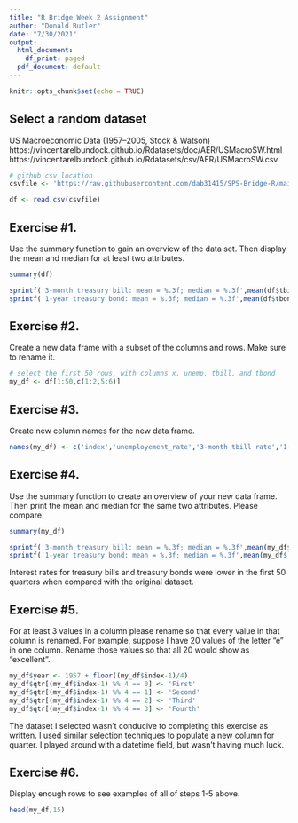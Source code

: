 ```yaml
---
title: "R Bridge Week 2 Assignment"
author: "Donald Butler"
date: "7/30/2021"
output:
  html_document:
    df_print: paged
  pdf_document: default
---
```


```r
knitr::opts_chunk$set(echo = TRUE)
```

## Select a random dataset

US Macroeconomic Data (1957–2005, Stock \& Watson)
  https://vincentarelbundock.github.io/Rdatasets/doc/AER/USMacroSW.html
  https://vincentarelbundock.github.io/Rdatasets/csv/AER/USMacroSW.csv

```r
# github csv location
csvfile <- 'https://raw.githubusercontent.com/dab31415/SPS-Bridge-R/main/USMacroSW.csv'

df <- read.csv(csvfile)
```

## Exercise #1.

Use the summary function to gain an overview of the data set. Then display the mean and median for at least two attributes.

```r
summary(df)

sprintf('3-month treasury bill: mean = %.3f; median = %.3f',mean(df$tbill),median(df$tbill))
sprintf('1-year treasury bond: mean = %.3f; median = %.3f',mean(df$tbond),median(df$tbond))

```

## Exercise #2.

Create a new data frame with a subset of the columns and rows. Make sure to rename it.

```r
# select the first 50 rows, with columns x, unemp, tbill, and tbond
my_df <- df[1:50,c(1:2,5:6)]
```

## Exercise #3.

Create new column names for the new data frame.

```r
names(my_df) <- c('index','unemployement_rate','3-month tbill rate','1-year bond rate')
```

## Exercise #4.

Use the summary function to create an overview of your new data frame. Then print the mean and median for the same two attributes. Please compare.

```r
summary(my_df)

sprintf('3-month treasury bill: mean = %.3f; median = %.3f',mean(my_df$`3-month tbill rate`),median(my_df$`3-month tbill rate`))
sprintf('1-year treasury bond: mean = %.3f; median = %.3f',mean(my_df$`1-year bond rate`),median(my_df$`1-year bond rate`))
```
Interest rates for treasury bills and treasury bonds were lower in the first 50 quarters when compared with the original dataset.

## Exercise #5.

For at least 3 values in a column please rename so that every value in that column is renamed. For example, suppose I have 20 values of the letter “e” in one column. Rename those values so that all 20 would show as “excellent”.

```r
my_df$year <- 1957 + floor((my_df$index-1)/4)
my_df$qtr[(my_df$index-1) %% 4 == 0] <- 'First'
my_df$qtr[(my_df$index-1) %% 4 == 1] <- 'Second'
my_df$qtr[(my_df$index-1) %% 4 == 2] <- 'Third'
my_df$qtr[(my_df$index-1) %% 4 == 3] <- 'Fourth'

```

The dataset I selected wasn't conducive to completing this exercise as written. I used similar selection techniques to populate a new column for quarter. I played around with a datetime field, but wasn't having much luck.

## Exercise #6.

Display enough rows to see examples of all of steps 1-5 above.

```r
head(my_df,15)
```

